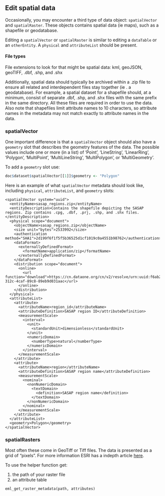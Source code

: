 ## Edit spatial data

Occasionally, you may encounter a third type of data object: `spatialVector` and `spatialRaster`. These objects contains spatial data (ie maps), such as a shapefile or geodatabase.

Editing a `spatialVector` or `spatialRaster` is similar to editing a `dataTable` or an `otherEntity`. A `physical` and `attributeList` should be present. 

#### File types

File extensions to look for that might be spatial data: kml, geoJSON, geoTIFF, .dbf, .shp, and .shx

Additionally, spatial data should typically be archived within a .zip file to ensure all related and interdependent files stay together (ie . a geodatabase). For example, a spatial dataset for a shapefile should, at a minimum, consist of separate .dbf, .shp, and .shx files with the same prefix in the same directory. All these files are required in order to use the data. Also note that shapefiles limit attribute names to 10 characters, so attribute names in the metadata may not match exactly to attribute names in the data.

### spatialVector
One important difference is that a `spatialVector` object should also have a `geometry` slot that describes the geometry features of the data. The possible values include one or more (in a list) of 'Point', 'LineString', 'LinearRing', 'Polygon', 'MultiPoint', 'MultiLineString', 'MultiPolygon', or 'MultiGeometry'.

To add a `geometry` slot use:

```r
doc$dataset$spatialVector[[1]]$geometry <- "Polygon"
```

Here is an example of what `spatialVector` metadata should look like, including `physical`, `attributeList`, and `geometry` slots:

```
<spatialVector system="uuid">
  <entityName>sasap_regions.zip</entityName>
  <entityDescription>Contains the shapefile depicting the SASAP regions. Zip contains .cpg, .dbf, .prj, .shp, and .shx files.</entityDescription>
  <physical scope="document">
    <objectName>sasap_regions.zip</objectName>
    <size unit="bytes">2533992</size>
    <authentication method="SHA1">2d199f6f1f5f5b36525d1cf1019c0a4551b98762</authentication>
    <dataFormat>
      <externallyDefinedFormat>
        <formatName>application/zip</formatName>
      </externallyDefinedFormat>
    </dataFormat>
    <distribution scope="document">
      <online>
        <url function="download">https://cn.dataone.org/cn/v2/resolve/urn:uuid:f6ab206b-312c-4caf-89c8-89eb9d031aac</url>
      </online>
    </distribution>
  </physical>
  <attributeList>
    <attribute>
      <attributeName>region_id</attributeName>
      <attributeDefinition>SASAP region ID</attributeDefinition>
      <measurementScale>
        <interval>
          <unit>
            <standardUnit>dimensionless</standardUnit>
          </unit>
          <numericDomain>
            <numberType>natural</numberType>
          </numericDomain>
        </interval>
      </measurementScale>
    </attribute>
    <attribute>
      <attributeName>region</attributeName>
      <attributeDefinition>SASAP region name</attributeDefinition>
      <measurementScale>
        <nominal>
          <nonNumericDomain>
            <textDomain>
              <definition>SASAP region name</definition>
            </textDomain>
          </nonNumericDomain>
        </nominal>
      </measurementScale>
    </attribute>
  </attributeList>
  <geometry>Polygon</geometry>
</spatialVector>
```

### spatialRasters

Most often these come in GeoTiff or Tiff files. The data is presented as a grid of "pixels". For more information ESRI has a indepth article [here](https://desktop.arcgis.com/en/arcmap/10.3/manage-data/raster-and-images/what-is-raster-data.htm).

To use the helper function get:

1. the path of your raster file
2. an attribute table

```
eml_get_raster_metadata(path, attributes)
```
